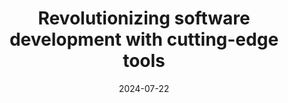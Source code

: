 ---
title: "Revolutionizing software development with cutting-edge tools"
summary: "Our latest engineering tools are designed to streamline workflows and boost productivity. Discover how these innovations are transforming the software development landscape."
date: "2024-07-22"
thumb_image: "https://picsum.photos/800/450?random=4"
cover_image: "https://picsum.photos/800/450?random=4"
skills:
  - Machine Learning
  - Classification
  - Jupyter Notebook
featured: false
layout: "PostLayout"
draft: false
---